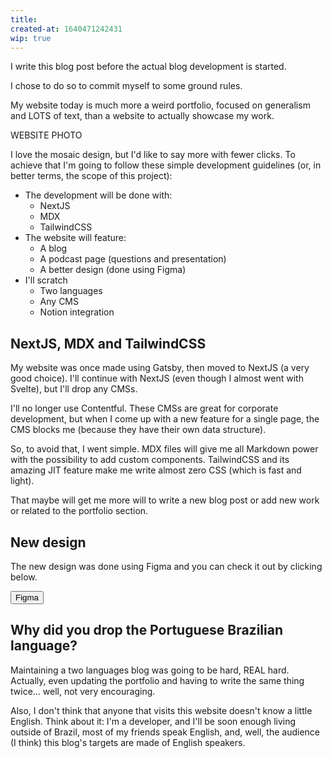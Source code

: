 ```yaml
---
title:
created-at: 1640471242431
wip: true
---
```


I write this blog post before the actual blog development is started.

I chose to do so to commit myself to some ground rules.

My website today is much more a weird portfolio, focused on generalism and LOTS of text, than a website to actually showcase my work.

WEBSITE PHOTO

I love the mosaic design, but I'd like to say more with fewer clicks. To achieve that I'm going to follow these simple development guidelines (or, in better terms, the scope of this project):

- The development will be done with:
  - NextJS
  - MDX
  - TailwindCSS
- The website will feature:
  - A blog
  - A podcast page (questions and presentation)
  - A better design (done using Figma)
- I'll scratch
  - Two languages
  - Any CMS
  - Notion integration

## NextJS, MDX and TailwindCSS

My website was once made using Gatsby, then moved to NextJS (a very good choice). I'll continue with NextJS (even though I almost went with Svelte), but I'll drop any CMSs.

I'll no longer use Contentful. These CMSs are great for corporate development, but when I come up with a new feature for a single page, the CMS blocks me (because they have their own data structure).

So, to avoid that, I went simple. MDX files will give me all Markdown power with the possibility to add custom components. TailwindCSS and its amazing JIT feature make me write almost zero CSS (which is fast and light).

That maybe will get me more will to write a new blog post or add new work or related to the portfolio section.

## New design

The new design was done using Figma and you can check it out by clicking below.

<Button external="">Figma</Button>

## Why did you drop the Portuguese Brazilian language?

Maintaining a two languages blog was going to be hard, REAL hard. Actually, even updating the portfolio and having to write the same thing twice... well, not very encouraging.

Also, I don't think that anyone that visits this website doesn't know a little English. Think about it: I'm a developer, and I'll be soon enough living outside of Brazil, most of my friends speak English, and, well, the audience (I think) this blog's targets are made of English speakers.
